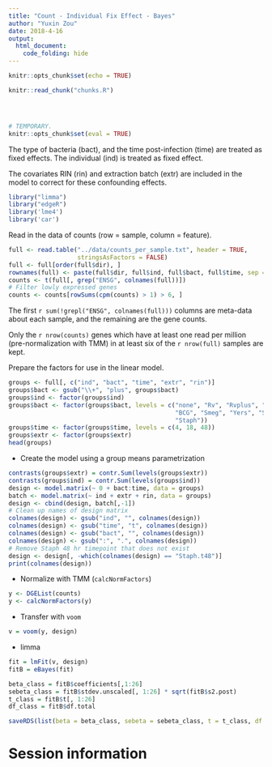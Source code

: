 ```yaml
---
title: "Count - Individual Fix Effect - Bayes"
author: "Yuxin Zou"
date: 2018-4-16
output: 
  html_document:
    code_folding: hide
---
```


```r
knitr::opts_chunk$set(echo = TRUE)
```

```r
knitr::read_chunk("chunks.R")
```

<!-- Update knitr chunk options -->
```r
```

<!-- Insert the date the file was last updated -->
```r
```

<!-- Insert the R version (Git commit SHA1) if Git repository exists and R
 package git2r is installed -->
```r
```

```r
# TEMPORARY.
knitr::opts_chunk$set(eval = TRUE)
```

The type of bacteria (bact), and the time post-infection (time) are treated as fixed effects. The individual (ind) is treated as fixed effect.

The covariates RIN (rin) and extraction batch (extr) are included in the model to correct for these confounding effects.

```r
library("limma")
library("edgeR")
library('lme4')
library('car')
```

Read in the data of counts (row = sample, column = feature).

```r
full <- read.table("../data/counts_per_sample.txt", header = TRUE,
                   stringsAsFactors = FALSE)
full <- full[order(full$dir), ]
rownames(full) <- paste(full$dir, full$ind, full$bact, full$time, sep = ".")
counts <- t(full[, grep("ENSG", colnames(full))])
# Filter lowly expressed genes
counts <- counts[rowSums(cpm(counts) > 1) > 6, ]
```

The first `r sum(!grepl("ENSG", colnames(full)))` columns are meta-data about each sample, and the remaining are the gene counts.

Only the `r nrow(counts)` genes which have at least one read per million (pre-normalization with TMM) in at least six of the `r nrow(full)` samples are kept.

Prepare the factors for use in the linear model.

```r
groups <- full[, c("ind", "bact", "time", "extr", "rin")]
groups$bact <- gsub("\\+", "plus", groups$bact)
groups$ind <- factor(groups$ind)
groups$bact <- factor(groups$bact, levels = c("none", "Rv", "Rvplus", "GC",
                                              "BCG", "Smeg", "Yers", "Salm",
                                              "Staph"))
groups$time <- factor(groups$time, levels = c(4, 18, 48))
groups$extr <- factor(groups$extr)
head(groups)
```

* Create the model using a group means parametrization
```r
contrasts(groups$extr) = contr.Sum(levels(groups$extr))
contrasts(groups$ind) = contr.Sum(levels(groups$ind))
design <- model.matrix(~ 0 + bact:time, data = groups)
batch <- model.matrix(~ ind + extr + rin, data = groups)
design <- cbind(design, batch[,-1])
# Clean up names of design matrix
colnames(design) <- gsub("ind", "", colnames(design))
colnames(design) <- gsub("time", "t", colnames(design))
colnames(design) <- gsub("bact", "", colnames(design))
colnames(design) <- gsub(":", ".", colnames(design))
# Remove Staph 48 hr timepoint that does not exist
design <- design[, -which(colnames(design) == "Staph.t48")]
print(colnames(design))
```

* Normalize with TMM (`calcNormFactors`)

```r
y <- DGEList(counts)
y <- calcNormFactors(y)
```

* Transfer with `voom`
```r
v = voom(y, design)
```

* limma
```r
fit = lmFit(v, design)
fitB = eBayes(fit)
```

```r
beta_class = fitB$coefficients[,1:26]
sebeta_class = fitB$stdev.unscaled[, 1:26] * sqrt(fitB$s2.post)
t_class = fitB$t[, 1:26]
df_class = fitB$df.total
```

```r
saveRDS(list(beta = beta_class, sebeta = sebeta_class, t = t_class, df = df_class, groups = groups), '../output/Count_IndFix_limmaBayes.rds')
```

# Session information

<!-- Insert the session information into the document -->
```r
```

